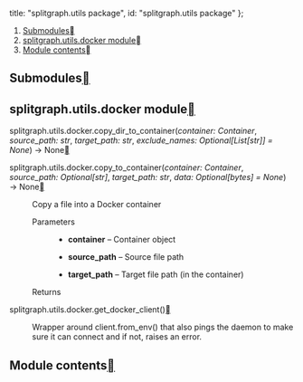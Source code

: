 


  title: "splitgraph.utils package",
  id: "splitgraph.utils package"
};

<div className=" rst-content"><nav className="toc"><ol className="toc-level toc-level-1"><li className="toc-item toc-item-h2"><a className="toc-link toc-link-h2" href="#submodules">Submodules</a></li><li className="toc-item toc-item-h2"><a className="toc-link toc-link-h2" href="#splitgraphutilsdocker-module">splitgraph.utils.docker module</a></li><li className="toc-item toc-item-h2"><a className="toc-link toc-link-h2" href="#module-contents">Module contents</a></li></ol></nav><section id="splitgraph-utils-package">

<section id="submodules">
<h2 id="submodules">Submodules<a className="headerlink" href="#submodules" title="Permalink to this headline"></a></h2>
</section>
<section id="module-splitgraph.utils.docker">
<span id="splitgraph-utils-docker-module"></span><h2 id="splitgraphutilsdocker-module">splitgraph.utils.docker module<a className="headerlink" href="#module-splitgraph.utils.docker" title="Permalink to this headline"></a></h2>
<dl className="py function">
<dt className="sig sig-object py" id="splitgraph.utils.docker.copy_dir_to_container">
<span className="sig-prename descclassname"><span className="pre">splitgraph.utils.docker.</span></span><span className="sig-name descname"><span className="pre">copy_dir_to_container</span></span><span className="sig-paren">(</span><em className="sig-param"><span className="n"><span className="pre">container</span></span><span className="p"><span className="pre">:</span></span> <span className="n"><span className="pre">Container</span></span></em>, <em className="sig-param"><span className="n"><span className="pre">source_path</span></span><span className="p"><span className="pre">:</span></span> <span className="n"><span className="pre">str</span></span></em>, <em className="sig-param"><span className="n"><span className="pre">target_path</span></span><span className="p"><span className="pre">:</span></span> <span className="n"><span className="pre">str</span></span></em>, <em className="sig-param"><span className="n"><span className="pre">exclude_names</span></span><span className="p"><span className="pre">:</span></span> <span className="n"><span className="pre">Optional</span><span className="p"><span className="pre">[</span></span><span className="pre">List</span><span className="p"><span className="pre">[</span></span><span className="pre">str</span><span className="p"><span className="pre">]</span></span><span className="p"><span className="pre">]</span></span></span> <span className="o"><span className="pre">=</span></span> <span className="default_value"><span className="pre">None</span></span></em><span className="sig-paren">)</span> <span className="sig-return"><span className="sig-return-icon">→</span> <span className="sig-return-typehint"><span className="pre">None</span></span></span><a className="headerlink" href="#splitgraph.utils.docker.copy_dir_to_container" title="Permalink to this definition"></a></dt>
<dd></dd></dl>

<dl className="py function">
<dt className="sig sig-object py" id="splitgraph.utils.docker.copy_to_container">
<span className="sig-prename descclassname"><span className="pre">splitgraph.utils.docker.</span></span><span className="sig-name descname"><span className="pre">copy_to_container</span></span><span className="sig-paren">(</span><em className="sig-param"><span className="n"><span className="pre">container</span></span><span className="p"><span className="pre">:</span></span> <span className="n"><span className="pre">Container</span></span></em>, <em className="sig-param"><span className="n"><span className="pre">source_path</span></span><span className="p"><span className="pre">:</span></span> <span className="n"><span className="pre">Optional</span><span className="p"><span className="pre">[</span></span><span className="pre">str</span><span className="p"><span className="pre">]</span></span></span></em>, <em className="sig-param"><span className="n"><span className="pre">target_path</span></span><span className="p"><span className="pre">:</span></span> <span className="n"><span className="pre">str</span></span></em>, <em className="sig-param"><span className="n"><span className="pre">data</span></span><span className="p"><span className="pre">:</span></span> <span className="n"><span className="pre">Optional</span><span className="p"><span className="pre">[</span></span><span className="pre">bytes</span><span className="p"><span className="pre">]</span></span></span> <span className="o"><span className="pre">=</span></span> <span className="default_value"><span className="pre">None</span></span></em><span className="sig-paren">)</span> <span className="sig-return"><span className="sig-return-icon">→</span> <span className="sig-return-typehint"><span className="pre">None</span></span></span><a className="headerlink" href="#splitgraph.utils.docker.copy_to_container" title="Permalink to this definition"></a></dt>
<dd><p>Copy a file into a Docker container</p>
<dl className="field-list simple">
<dt className="field-odd">Parameters</dt>
<dd className="field-odd"><ul className="simple">
<li><p><strong>container</strong> – Container object</p></li>
<li><p><strong>source_path</strong> – Source file path</p></li>
<li><p><strong>target_path</strong> – Target file path (in the container)</p></li>
</ul>
</dd>
<dt className="field-even">Returns</dt>
<dd className="field-even"><p></p>
</dd>
</dl>
</dd></dl>

<dl className="py function">
<dt className="sig sig-object py" id="splitgraph.utils.docker.get_docker_client">
<span className="sig-prename descclassname"><span className="pre">splitgraph.utils.docker.</span></span><span className="sig-name descname"><span className="pre">get_docker_client</span></span><span className="sig-paren">(</span><span className="sig-paren">)</span><a className="headerlink" href="#splitgraph.utils.docker.get_docker_client" title="Permalink to this definition"></a></dt>
<dd><p>Wrapper around client.from_env() that also pings the daemon
to make sure it can connect and if not, raises an error.</p>
</dd></dl>

</section>
<section id="module-splitgraph.utils">
<span id="module-contents"></span><h2 id="module-contents">Module contents<a className="headerlink" href="#module-splitgraph.utils" title="Permalink to this headline"></a></h2>
</section>
</section>
</div>